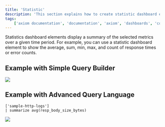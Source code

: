 ```yaml
---
title: 'Statistic'
description: 'This section explains how to create statistic dashboard elements and add them to your dashboard.'
tags:
    ['axiom documentation', 'documentation', 'axiom', 'dashboards', 'collaboration', 'queries', 'visualizations', 'filters', 'charts', 'simple query builder', 'advanced query builder']
---
```


Statistics dashboard elements display a summary of the selected metrics over a given time period. For example, you can use a statistic dashboard element to show the average, sum, min, max, and count of response times or error counts.

## Example with Simple Query Builder

<Frame>
  <img src="/doc-assets/shots/simple-chart-statistic-1.png" />
</Frame>

## Example with Advanced Query Language

```kusto
['sample-http-logs']
| summarize avg(resp_body_size_bytes)
```

<Frame>
  <img src="/doc-assets/shots/apl-chart-statistic-2.png" />
</Frame>